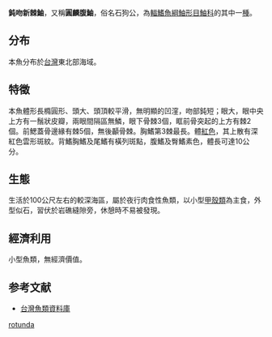{{Speciesbox
| name = 鈍吻新棘鮋
| status = LC
| status_system = IUCN3.1
| genus = Neomerinthe
| species = rotunda
| authority = [[Chen|Chen]], 1981)
}}

'''鈍吻新棘鮋'''，又稱'''圓麟腹鮋'''，俗名石狗公，為[[輻鰭魚綱|輻鰭魚綱]][[鮋形目|鮋形目]][[鮋科|鮋科]]的其中一[[種|種]]。

==分布==
本魚分布於[[台灣|台灣]]東北部海域。

==特徵==
本魚體形長橢圓形、頭大、頭頂較平滑，無明顯的凹漥，吻部鈍短；眼大，眼中央上方有一鬚狀皮瓣，兩眼間隔區無鱗，眼下骨棘3個，眶前骨突起的上方有棘2個。前鰓蓋骨邊緣有棘5個，無後顳骨棘。胸鰭第3棘最長。體[[紅色|紅色]]，其上散有深紅色雲形斑紋。背鰭胸鰭及尾鰭有橫列斑點，腹鰭及臀鰭素色，體長可達10公分。

==生態==
生活於100公尺左右的較深海區，屬於夜行肉食性魚類，以小型[[甲殼類|甲殼類]]為主食，外型似石，習伏於岩礁縫隙旁，休憩時不易被發現。

==經濟利用==
小型魚類，無經濟價值。

==参考文献==
*[http://fishdb.sinica.edu.tw/ 台灣魚類資料庫] {{Wayback|url=http://fishdb.sinica.edu.tw/ |date=20160304193340 }}
{{Taxonbar|from=Q583745}}

[[Category:新棘鮋屬|rotunda]]